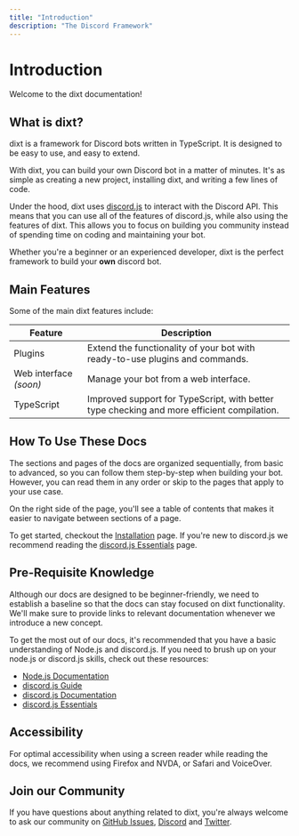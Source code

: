 ```yaml
---
title: "Introduction"
description: "The Discord Framework"
---
```


# Introduction

Welcome to the dixt documentation!

## What is dixt?

dixt is a framework for Discord bots written in TypeScript. It is designed to be easy to use, and easy to extend.

With dixt, you can build your own Discord bot in a matter of minutes. It's as simple as creating a new project, installing dixt, and writing a few lines of code.

Under the hood, dixt uses [discord.js](https://discord.js.org/) to interact with the Discord API. This means that you can use all of the features of discord.js, while also using the features of dixt.
This allows you to focus on building you community instead of spending time on coding and maintaining your bot.

Whether you're a beginner or an experienced developer, dixt is the perfect framework to build your **own** discord bot.

## Main Features

Some of the main dixt features include:

| Feature     | Description |
|-------------|-------------|
| Plugins     | Extend the functionality of your bot with ready-to-use plugins and commands. |
| Web interface *(soon)* | Manage your bot from a web interface. |
| TypeScript | Improved support for TypeScript, with better type checking and more efficient compilation. |

## How To Use These Docs

The sections and pages of the docs are organized sequentially, from basic to advanced, so you can follow them step-by-step when building your bot.
However, you can read them in any order or skip to the pages that apply to your use case.

On the right side of the page, you'll see a table of contents that makes it easier to navigate between sections of a page.

To get started, checkout the [Installation](/installation) page. If you're new to discord.js we recommend reading the [discord.js Essentials](/discordjs-essentials) page.

## Pre-Requisite Knowledge

Although our docs are designed to be beginner-friendly, we need to establish a baseline so that the docs can stay focused on dixt functionality. We'll make sure to provide links to relevant documentation whenever we introduce a new concept.

To get the most out of our docs, it's recommended that you have a basic understanding of Node.js and discord.js. If you need to brush up on your node.js or discord.js skills, check out these resources:
- [Node.js Documentation](https://nodejs.dev/fr/learn)
- [discord.js Guide](https://discordjs.guide/)
- [discord.js Documentation](https://discord.js.org)
- [discord.js Essentials](/discordjs-essentials)

## Accessibility

For optimal accessibility when using a screen reader while reading the docs, we recommend using Firefox and NVDA, or Safari and VoiceOver.

## Join our Community

If you have questions about anything related to dixt, you're always welcome to ask our community on [GitHub Issues](https://github.com/AntoineKM/dixt/issues), [Discord](https://discord.gg/n7vQFX2Vnn) and [Twitter](https://twitter.com/AntoineKingue).
